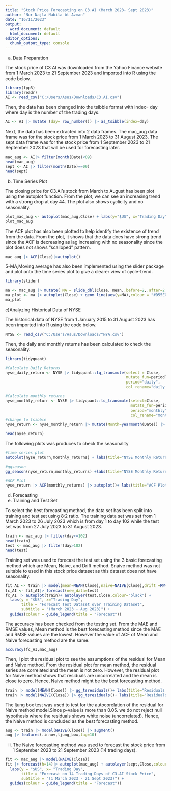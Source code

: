 ---
title: "Stock Price Forecasting on C3.AI (March 2023- Sept 2023)"
author: "Nur Najla Nabila bt Azman"
date: "16/11/2023"
output:
  word_document: default
  html_document: default
editor_options:
  chunk_output_type: console
---

a) Data Preparation

The stock price of C3 AI was downloaded from the Yahoo Finance website from 1 March 2023 to 21 September 2023 and imported into R using the code below.

```{r echo=T, message=FALSE, warning=FALSE, result='hide'}
library(fpp3)
library(readr)
AI <- read_csv("C:/Users/Asus/Downloads/C3.AI.csv")
```

Then, the data has been changed into the tsibble format with index= day where day is the number of the trading days.

```{r echo=T, message=FALSE, warning=FALSE, result='hide'}
AI <- AI |> mutate (day= row_number()) |> as_tsibble(index=day)
```

Next, the data has been extracted into 2 data frames. The mac_aug data frame was for the  stock price from 1 March 2023 to 31 August 2023. The sept data frame was for the stock price from 1 September 2023 to 21 September 2023 that will be used for forecasting later.

```{r message=FALSE, warning=FALSE}
mac_aug <- AI|> filter(month(Date)<09)
head(mac_aug)
sept <- AI |> filter(month(Date)==09)
head(sept)
```

b) Time Series Plot

The closing price for C3.AI's stock from March to August has been plot using the autoplot function. From the plot, we can see an increasing trend with a strong drop at day 44. The plot also shows cyclicity and no seasonality.

```{r message=FALSE, warning=FALSE}
plot_mac_aug <- autoplot(mac_aug,Close) + labs(y="$US", x="Trading Day", title="C3.ai Daily Closing Stock Price", subtitle="March 2023 - Aug 2023")
plot_mac_aug
```

The ACF plot has also been plotted to help identify the existence of trend from the data. From the plot, it shows that the data does have strong trend since the ACF is decreasing as lag increasing with no seasonality since the plot does not shows "scalloped" pattern.

```{r message=FALSE, warning=FALSE}
mac_aug |> ACF(Close)|>autoplot()
```

5-MA,Moving average has also been implemented using the slider package and plot onto the time series plot to give a clearer view of cycle-trend.

```{r message=FALSE, warning=FALSE}
library(slider)
```
```{r message=FALSE, warning=FALSE}
ma <- mac_aug |> mutate( MA = slide_dbl(Close, mean,.before=2,.after=2,.complete=T))
ma_plot <- ma |> autoplot(Close) + geom_line(aes(y=MA),colour = "#D55E00")+ labs(y="$US", title="C3.ai Daily Closing Stock Price", subtitle="March 2023 - Aug 2023")+guides(colour = guide_legend(title = "series"))
ma_plot
```

c)Analyzing Historical Data of NYSE 

The historical data of NYSE from 1 January 2015 to 31 August 2023 has been imported into R using the code below.

```{r message=FALSE, warning=FALSE}
NYSE <- read_csv("C:/Users/Asus/Downloads/^NYA.csv")
```

Then, the daily and monthly returns has been calculated to check the seasonality.

```{r message=FALSE, warning=FALSE}
library(tidyquant)
```
```{r}

#Calculate Daily Returns
nyse_daily_return <- NYSE |> tidyquant::tq_transmute(select = Close, 
                                                     mutate_fun=periodReturn,
                                                     period="daily",
                                                     col_rename="daily_returns")

#Calculate monthly returns
nyse_monthly_return <- NYSE |> tidyquant::tq_transmute(select=Close,
                                                       mutate_fun=periodReturn,
                                                       period="monthly",
                                                       col_rename="monthly_returns")
#change to tsibble
nyse_return <- nyse_monthly_return |> mutate(Month=yearmonth(Date)) |> select(-Date,Month,monthly_returns)|> as_tsibble(index=Month)

head(nyse_return)
```

The following plots was produces to check the seasonality

```{r message=FALSE, warning=FALSE}
#time series plot
autoplot(nyse_return,monthly_returns) + labs(title="NYSE Monthly Returns",subtitle= "Jan 2015 - Aug 2023", y="Monthly returns",x="Month")

#ggseason
gg_season(nyse_return,monthly_returns) +labs(title="NYSE Monthly Returns",subtitle= "Jan 2015 - Aug 2023", y="Monthly returns",x="Month")

#ACF Plot
nyse_return |> ACF(monthly_returns) |> autoplot()+ labs(title="ACF Plot for NYSE Monthly Returns")

```


d) Forecasting
i) Training and Test Set

To select the best forecasting method, the data set has been split into training and test set using 8:2 ratio. The training data set was set from 1 March 2023 to 26 July 2023 which is from day 1 to day 102 while the test set was from 27 July 2023 to 31 August 2023.

```{r message=FALSE, warning=FALSE}
train <- mac_aug |> filter(day<=102)
head(train)
test <- mac_aug |> filter(day>102)
head(test)
```

Training set was used to forecast the test set using the 3 basic forecasting method which are Mean, Naive, and Drift method. Snaive method was not suitable to used in this stock price dataset as this dataset does not have seasonality. 

```{r message=FALSE, warning=FALSE}
fit_AI <- train |> model(mean=MEAN(Close),naive=NAIVE(Close),drift =RW(Close~drift()))
fc_AI <- fit_AI|> forecast(new_data=test)
fc_AI |> autoplot(train)+ autolayer(test,Close,colour="black") +
  labs(y = "$US", x="Trading Day",
       title = "Forecast Test Dataset over Training Dataset",
       subtitle = "(March 2023 - Aug 2023)") +
  guides(colour = guide_legend(title = "Forecast"))
```

The accuracy has been checked from the testing set. From the MAE and RMSE values, Mean method is the best forecasting method since the MAE and RMSE values are the lowest. However the value of ACF of Mean and Naive forecasting method are the same.

```{r message=FALSE, warning=FALSE}
accuracy(fc_AI,mac_aug)
```


Then, I plot the residual plot to see the assumptions of the residual for Mean and Naive method. From the residual plot for mean method, the residual series are correlated and the mean is not zero. However, the residual plot for Naive method shows that residuals are uncorrelated and the mean is close to zero. Hence, Naive method might be the best forecasting method.

```{r message=FALSE, warning=FALSE}
train |> model(MEAN(Close)) |> gg_tsresiduals()+ labs(title="Residuals from the Mean method")
train |> model(NAIVE(Close)) |> gg_tsresiduals()+ labs(title="Residuals from the Naive method")
```

The ljung box test was used to test for the autocorelation of the residual for Naive method model.Since p-value is more than 0.05. we do not reject null hypothesis where the residuals shows white noise (uncorrelated). Hence, the Naive method is concluded as the best forecasting method.


```{r message=FALSE, warning=FALSE}
aug <- train |> model(NAIVE(Close)) |> augment()
aug |> features(.innov,ljung_box,lag=10)
```

ii) The Naive forecasting method was used to forecast the stock price from 1 September 2023 to 21 September 2023 (14 trading days).

```{r message=FALSE, warning=FALSE}
fit <- mac_aug |> model(NAIVE(Close))
fit |> forecast(h=14)|> autoplot(mac_aug) + autolayer(sept,Close,colour="black") +
  labs(y = "$US", x= "Trading Day",
       title = "Forecast on 14 Trading Days of C3.AI Stock Price",
       subtitle = "(1 March 2023 - 21 Sept 2023)") +
  guides(colour = guide_legend(title = "Forecast"))
```
